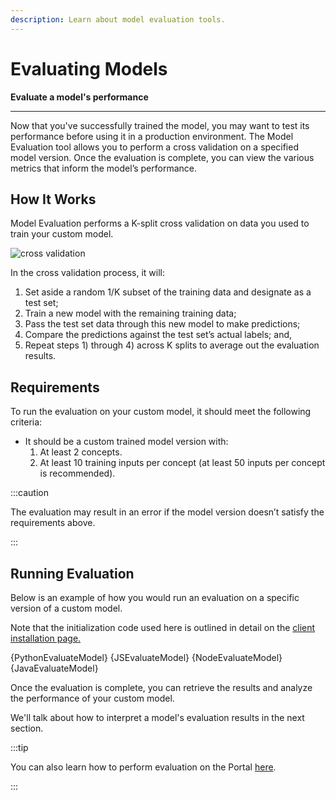 ```yaml
---
description: Learn about model evaluation tools.
---
```


# Evaluating Models

**Evaluate a model's performance**
<hr />

Now that you've successfully trained the model, you may want to test its performance before using it in a production environment. 
The Model Evaluation tool allows you to perform a cross validation on a specified model version. Once the evaluation is complete, you can view the various metrics that inform the model’s performance.

## How It Works

Model Evaluation performs a K-split cross validation on data you used to train your custom model.

![cross validation](/img/cross_validation.jpg)

In the cross validation process, it will: 
1. Set aside a random 1/K subset of the training data and designate as a test set; 
2. Train a new model with the remaining training data; 
3. Pass the test set data through this new model to make predictions; 
4. Compare the predictions against the test set’s actual labels; and,
5. Repeat steps 1\) through 4\) across K splits to average out the evaluation results.

## Requirements

To run the evaluation on your custom model, it should meet the following criteria:

* It should be a custom trained model version with:
  1. At least 2 concepts.
  2. At least 10 training inputs per concept \(at least 50 inputs per concept is recommended\).

:::caution

The evaluation may result in an error if the model version doesn’t satisfy the requirements above.

:::

## Running Evaluation

Below is an example of how you would run an evaluation on a specific version of a custom model. 

Note that the initialization code used here is outlined in detail on the [client installation page.](https://docs.clarifai.com/api-guide/api-overview/api-clients/#client-installation-instructions)


<Tabs>

<TabItem value="python" label="Python">
    <CodeBlock className="language-python">{PythonEvaluateModel}</CodeBlock>
</TabItem>

<TabItem value="js_rest" label="JavaScript (REST)">
 <CodeBlock className="language-javascript">{JSEvaluateModel}</CodeBlock>
</TabItem>

<TabItem value="nodejs" label="NodeJS">
 <CodeBlock className="language-javascript">{NodeEvaluateModel}</CodeBlock>
</TabItem>

<TabItem value="java" label="Java">
 <CodeBlock className="language-java">{JavaEvaluateModel}</CodeBlock>
</TabItem>

</Tabs>

Once the evaluation is complete, you can retrieve the results and analyze the performance of your custom model.

We'll talk about how to interpret a model's evaluation results in the next section. 

:::tip

You can also learn how to perform evaluation on the Portal [here](https://docs.clarifai.com/portal-guide/evaluate/). 

:::

